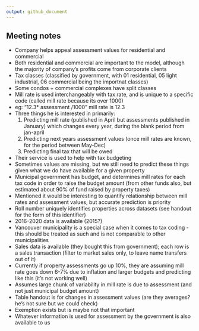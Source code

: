 ```yaml
---
output: github_document
---
```


## Meeting notes
* Company helps appeal assessment values for residential and commercial 
* Both residential and commercial are important to the model, although the majority of company's profits come from corporate clients
* Tax classes (classified by government, with 01 residential, 05 light industrial, 06 commercial being the importnat classes)
* Some condos + commercial complexes have split classes
* Mill rate is used interchangeably with tax rate, and is unique to a  specific code (called mill rate because its over 1000)
* eg: “12.3* assessment /1000” mill rate is 12.3
* Three things he is interested in primarily:
     1. Predicting mill rate (published in April but assessments published in January) which changes every year, during the blank period from jan-april
     2. Predicting next years assessment values (once mill rates are known, for the period between May-Dec)
     3. Predicting final tax that will be owed
* Their service is used to help with tax budgeting
* Sometimes values are missing, but we still need to predict these things given what we do have available for a given property
* Municipal government has budget, and determines mill rates for each tax code in order to raise the budget amount (from other funds also, but estimated about 90% of fund raised by property taxes)
* Mentioned it would be interesting to quantify relationship between mill rates and assessment values, but accurate prediction is priority
* Roll number uniquely identifies properties across datasets (see handout for the form of this identifier)
* 2016-2020 data is available (2015?)
* Vancouver municipality is a special case when it comes to tax coding - this should be treated as such and is not comparable to other municipalities
* Sales data is available (they bought this from government); each row is a sales transaction (filter to market sales only, to leave name transfers out of it)
* Currently if property assessments go up 10%, they are assuming mill rate goes down 6-7% due to inflation and larger budgets and predicting like this (it's not working well)
* Assumes large chunk of variability in mill rate is due to assessment (and not just municipal budget amount)
* Table handout is for changes in assessment values (are they averages? he's not sure but we could check)
* Exemption exists but is maybe not that important
* Whatever information is used for assessment by the government is also available to us
